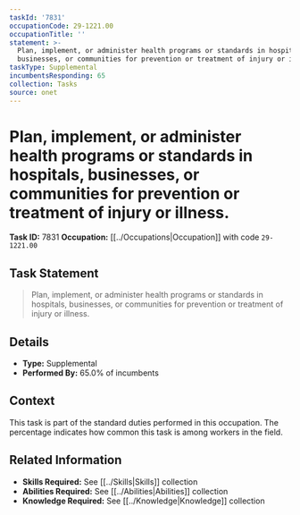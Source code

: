 ```yaml
---
taskId: '7831'
occupationCode: 29-1221.00
occupationTitle: ''
statement: >-
  Plan, implement, or administer health programs or standards in hospitals,
  businesses, or communities for prevention or treatment of injury or illness.
taskType: Supplemental
incumbentsResponding: 65
collection: Tasks
source: onet
---
```

# Plan, implement, or administer health programs or standards in hospitals, businesses, or communities for prevention or treatment of injury or illness.

**Task ID:** 7831
**Occupation:** [[../Occupations|Occupation]] with code `29-1221.00`

## Task Statement

> Plan, implement, or administer health programs or standards in hospitals, businesses, or communities for prevention or treatment of injury or illness.

## Details

- **Type:** Supplemental
- **Performed By:** 65.0% of incumbents

## Context

This task is part of the standard duties performed in this occupation. The percentage indicates how common this task is among workers in the field.

## Related Information

- **Skills Required:** See [[../Skills|Skills]] collection
- **Abilities Required:** See [[../Abilities|Abilities]] collection
- **Knowledge Required:** See [[../Knowledge|Knowledge]] collection
